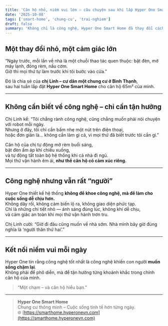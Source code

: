 ```yaml
---
title: 'Căn hộ nhỏ, niềm vui lớn – câu chuyện sau khi lắp Hyper One Smart Home'
date: '2025-10-08'
tags: ['smart-home', 'chung-cu', 'trai-nghiem']
draft: false
summary: 'Không chỉ là công nghệ, Hyper One Smart Home đã thay đổi cách một gia đình trẻ tận hưởng cuộc sống trong căn hộ nhỏ giữa thành phố.'
---
```


## Một thay đổi nhỏ, một cảm giác lớn

“Ngày trước, mỗi lần về nhà là một chuỗi thao tác quen thuộc: bật đèn, mở máy lạnh, đóng rèm, nấu cơm.  
Giờ thì mọi thứ tự làm trước khi tôi bước vào cửa.”

Đó là chia sẻ của **chị Linh – cư dân một chung cư ở Bình Thạnh**,  
sau hai tuần lắp đặt **Hyper One Smart Home** cho căn hộ 65m² của mình.

---

## Không cần biết về công nghệ – chỉ cần tận hưởng

Chị Linh kể: “Tôi chẳng rành công nghệ, cũng chẳng muốn phải nói chuyện với robot mỗi ngày.  
Nhưng ở đây, tôi chỉ cần bấm nhẹ một nút trên điện thoại,  
hoặc đơn giản là... không cần làm gì cả, vì mọi thứ đã biết trước tôi cần gì.”

Căn hộ của chị tự động mở rèm buổi sáng,  
bật đèn ấm áp khi chiều xuống,  
và tự động tắt toàn bộ hệ thống khi cả nhà đi ngủ.  
Mọi thứ vận hành êm ái, **như thể căn hộ có cảm xúc riêng.**

---

## Công nghệ nhưng vẫn rất “người”

Hyper One thiết kế hệ thống **không để khoe công nghệ, mà để làm cho cuộc sống dễ chịu hơn.**  
Không dây rối, không cảm biến lộ ra, không giao diện phức tạp.  
Chỉ là những chi tiết nhỏ — ánh sáng đúng lúc, không khí dễ chịu,  
và cảm giác an toàn khi mọi thứ vận hành trơn tru.

Chị Linh cười: “Giờ đi đâu cũng muốn về nhà sớm. Nhà mình bây giờ đúng nghĩa là ‘người thân thứ hai’.”

---

## Kết nối niềm vui mỗi ngày

Hyper One tin rằng công nghệ tốt nhất là công nghệ khiến con người **muốn sống chậm lại**.  
Không phải để phô diễn, mà để tận hưởng từng khoảnh khắc trong chính căn hộ của mình.

> “Một chạm – và căn hộ hiểu bạn.”

---

> **Hyper One Smart Home**  
> Chung cư thông minh – Cuộc sống tinh tế hơn từng ngày.  
> 🌐 [https://smarthome.hyperonevn.com](https://smarthome.hyperonevn.com)
